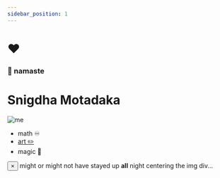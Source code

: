 ```yaml
---
sidebar_position: 1
---
```

# ♥️

<span align="center"> <h3> 🙏 namaste </h3> </span>


<div class="card-demo" >
  <div class="card">
    <div class="card__body" style={{ alignSelf:"center"}}>
      <h1>Snigdha Motadaka</h1>
    </div>
    <div class="card__image" style={{ alignSelf:"center"}}v>
      <img
        src="/portfolio/img/pro.jpg"
        style={{width:"250px"}}
        alt="me"
        title="snigdha motadaka"
      />
    </div>
    <div class="card__footer" style={{ alignSelf:"center"}}>
        <ul class="pills">
          <li class="pills__item">math ♾</li>
          <li class="pills__item"><a href="https://www.deviantart.com/snilett">art ✏️</a></li>
          <li class="pills__item">magic 💫</li>
        </ul>
    </div>
  </div>
</div>





<div class="alert alert--secondary" role="alert">
  <button aria-label="Close" class="clean-btn close" type="button">
    <span aria-hidden="true">×</span>
  </button>
  might or might not have stayed up <strong>all</strong> night centering the img div...
</div>
